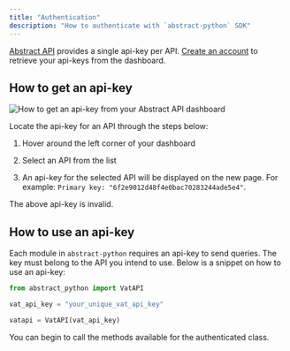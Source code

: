 ```yaml
---
title: "Authentication"
description: "How to authenticate with `abstract-python` SDK"
---
```



[Abstract API](https://www.abstractapi.com/) provides a single api-key per API. [Create an account](https://app.abstractapi.com/users/signup) to retrieve your api-keys from the dashboard.

## How to get an api-key

![How to get an api-key from your Abstract API dashboard](../../assets/abstract_key.png)

Locate the api-key for an API through the steps below:

<Steps>

1. Hover around the left corner of your dashboard

2. Select an API from the list

3. An api-key for the selected API will be displayed on the new page. For example: `Primary key: "6f2e9012d48f4e0bac70283244ade5e4"`.

</Steps>

<Aside>The above api-key is invalid.</Aside>

## How to use an api-key

Each module in `abstract-python` requires an api-key to send queries. The key must belong to
the API you intend to use. Below is a snippet on how to use an api-key:

```python
from abstract_python import VatAPI

vat_api_key = "your_unique_vat_api_key"

vatapi = VatAPI(vat_api_key)
```

You can begin to call the methods available for the authenticated class.
